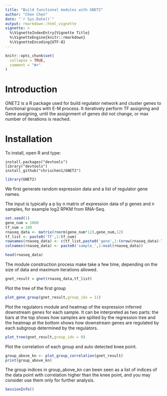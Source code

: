 ```yaml
---
title: "Build functional modules with GNET2"
author: "Chen Chen"
date: "`r Sys.Date()`"
output: rmarkdown::html_vignette
vignette: >
  %\VignetteIndexEntry{Vignette Title}
  %\VignetteEngine{knitr::rmarkdown}
  %\VignetteEncoding{UTF-8}
---
```


```r
knitr::opts_chunk$set(
  collapse = TRUE,
  comment = "#>"
)
```

# Introduction
GNET2 is a R package used for build regulator network and cluster genes to functional groups with E-M process.
It iteratively perform TF assigning and Gene assigning, until the assignment of genes did not change, or max number of iterations is reached.

# Installation
To install, open R and type:
```
install.packages("devtools")
library("devtools")
install_github("chrischen1/GNET2")
```


```r
library(GNET2)
```


We first generate random expression data and a list of regulator gene names. 

The input is typically a p by n matrix of expression data of p genes and n samples, for example log2 RPKM from RNA-Seq.

```r
set.seed(1)
gene_num = 1000
tf_num = 100
rnaseq_data <- matrix(rnorm(gene_num*12),gene_num,12)
tf_list <- paste0('TF',1:tf_num)
rownames(rnaseq_data) <- c(tf_list,paste0('gene',1:(nrow(rnaseq_data)-length(tf_list))))
colnames(rnaseq_data) <- paste0('sample_',1:ncol(rnaseq_data))

head(rnaseq_data)
```


The module construction process make take a few time, depending on the size of data and maximum iterations allowed.

```r
gnet_result = gnet(rnaseq_data,tf_list)
```

Plot the tree of the first group

```r
plot_gene_group(gnet_result,group_idx = 11)
```

Plot the regulators module and heatmap of the expression inferred
downstream genes for each sample. It can be interpreted as two parts:
the bars at the top shows how samples are splited by the regression
tree and the heatmap at the bottom shows how downstream genes are
regulated by each subgroup determined by the regulators.

```r
plot_tree(gnet_result,group_idx = 0)
```


Plot the correlation of each group and auto detected knee point.

```r
group_above_kn <- plot_group_correlation(gnet_result)
print(group_above_kn)
```

The group indices in group_above_kn can been seen as a list of indices of the data point with correlation higher than the knee point, and you may consider use them only for further analysis.

```r
SessionInfo()
```
